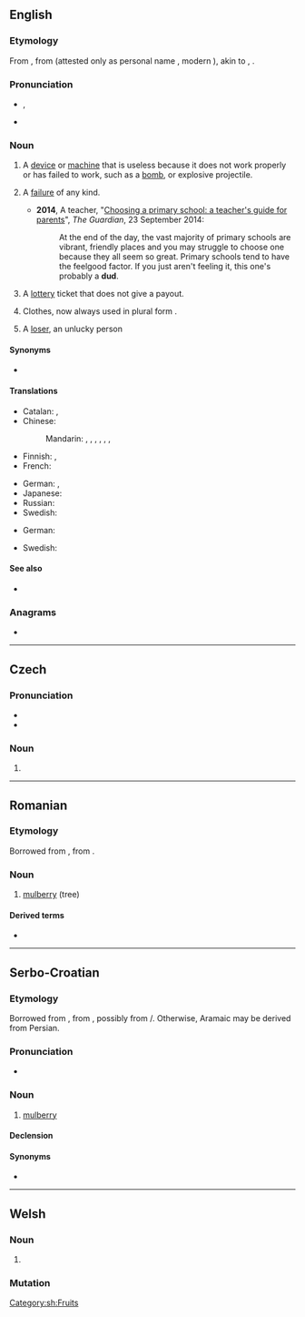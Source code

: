 {{also|-dud}}
==English==

===Etymology===
From {{inh|en|enm|dudde|t=cloak, mantle, kind of cloth; ragged clothing or cloth}}, from {{inh|en|ang|*dudda}} (attested only as personal name {{m|ang|Dudda}}, modern {{cog|en|Dudley}}), akin to {{cog|non|dúði|t=swaddling clothes}}, {{cog|nds|dudel}}.

===Pronunciation===
* {{enPR|dŭd}}, {{IPA|/dʌd/|lang=en}}
* {{rhymes|ʌd|lang=en}}

===Noun===
{{en-noun}}

# {{lb|en|informal}} A [[device]] or [[machine]] that is useless because it does not work properly or has failed to work, such as a [[bomb]], or explosive projectile.
# {{lb|en|informal}} A [[failure]] of any kind.
#* '''2014''', A teacher, "[http://www.theguardian.com/education/2014/sep/23/choosing-primary-school-guide-teachers-guide-for-parents Choosing a primary school: a teacher's guide for parents]", ''The Guardian'', 23 September 2014:
#*: At the end of the day, the vast majority of primary schools are vibrant, friendly places and you may struggle to choose one because they all seem so great. Primary schools tend to have the feelgood factor. If you just aren't feeling it, this one's probably a '''dud'''.
# A [[lottery]] ticket that does not give a payout.
# {{lb|en|obsolete|informal}} Clothes, now always used in plural form {{m|en|duds}}.
# A [[loser]], an unlucky person

====Synonyms====
* {{sense|losing lottery ticket}} {{l|en|blank}}

====Translations====
{{trans-top|broken or nonfunctional device that does not perform its intended function}}
* Catalan: {{t+|ca|fracàs|m}}, {{t|ca|pífia|f}}
* Chinese:
*: Mandarin: {{t|cmn|瞎炮|tr=xiāpào}} {{qualifier|unexploded ordnance}}, {{t|cmn|啞炮}}, {{t|cmn|哑炮|tr=yǎpào}} {{qualifier|unexploded ordnance}}, {{t|cmn|啞彈}}, {{t|cmn|哑弹|tr=yǎdàn}}, {{t|cmn|瞎彈}}, {{t|cmn|瞎弹|tr=xiādàn}}
* Finnish: {{t+|fi|susi}}, {{t+|fi|suutari}}
* French: {{t|fr|[[munition]] [[non]] [[explosée]]}} {{qualifier|unexploded ordnance}}
{{trans-mid}}
* German: {{t+|de|Blindgänger|m}} {{qualifier|unexploded ordnance}}, {{t+|de|Versager|m}} {{qualifier|malfunctioning detonator or cartridge}}
* Japanese: {{t|ja|不発弾|tr=ふはつだん, fuhatsudan}} {{qualifier|unexploded ordnance}}
* Russian: {{t|ru|[[неразорва́вшийся]] [[снаря́д]]|m}} {{qualifier|unexploded ordnance}}
* Swedish: {{t+|sv|blindgångare|c}}
{{trans-bottom}}

{{trans-top|lottery ticket that does not give a payout}}
* German: {{t+|de|Niete|f}}
{{trans-mid}}
* Swedish: {{t+|sv|nit|c}}
{{trans-bottom}}

{{trans-see|obsolete: clothes|duds}}

{{trans-see|loser}}

====See also====
* {{l|en|wet firecracker}}

===Anagrams===
* {{anagrams|en|DDU|UDD}}

----

==Czech==

===Pronunciation===
* {{IPA|/dut/|lang=cs}}
* {{rhymes|ut|lang=cs}}

===Noun===
{{cs-noun form}}

# {{inflection of|dudy||gen|p|lang=cs}}

----

==Romanian==

===Etymology===
Borrowed from {{bor|ro|ota|طوت|tr=tut, dut}}, from {{bor|ro|fa|توت|tr=tut}}.

===Noun===
{{ro-noun|m|duzi}}

# [[mulberry]] (tree)

====Derived terms====
* {{l|ro|dudă}}

----

==Serbo-Croatian==

===Etymology===
Borrowed from {{bor|sh|ota|طوت|tr=tut, dut}}, from {{bor|sh|fa|توت|tr=tut}}, possibly from {{bor|sh|arc|ܬܘܬܐ}}/{{m|arc|תותא|tr=tuta}}. Otherwise, Aramaic may be derived from Persian.

===Pronunciation===
* {{IPA|/dûd/|lang=sh}}

===Noun===
{{sh-noun|g=m|head=dȕd}}

# [[mulberry]] {{gloss|fruit}}

====Declension====
{{sh-decl-noun
|dud|dudovi
|duda|dudova
|dudu|dudovima
|dud|dudove
|dude|dudovi
|dudu|dudovima
|dudom|dudovima
}}

====Synonyms====
* {{l|sh|mȗrva}}

[[Category:sh:Fruits]]

----

==Welsh==

===Noun===
{{head|cy|mutated noun}}

# {{soft mutation of|tud|lang=cy}}

===Mutation===
{{cy-mut-auto|tud}}